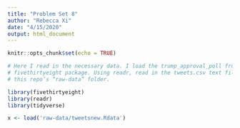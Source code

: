 ```yaml
---
title: "Problem Set 8"
author: "Rebecca Xi"
date: "4/15/2020"
output: html_document
---
```


```r
knitr::opts_chunk$set(echo = TRUE)

# Here I read in the necessary data. I load the trump_approval_poll from the
# fivethirtyeight package. Using readr, read in the tweets.csv text file from
# this repo’s “raw-data” folder.

library(fivethirtyeight)
library(readr)
library(tidyverse)

x <- load('raw-data/tweetsnew.Rdata')
```

## 